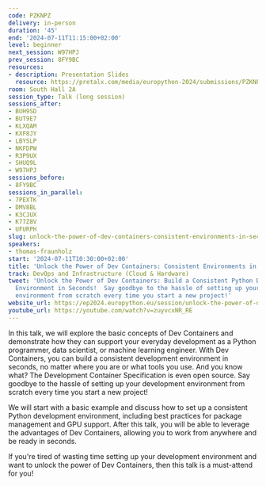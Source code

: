 ```yaml
---
code: PZKNPZ
delivery: in-person
duration: '45'
end: '2024-07-11T11:15:00+02:00'
level: beginner
next_session: W97HPJ
prev_session: 8FY9BC
resources:
- description: Presentation Slides
  resource: https://pretalx.com/media/europython-2024/submissions/PZKNPZ/resources/EuroPython2024-UnlockDevContainers-ThomasFr_U0oSeSp.pdf
room: South Hall 2A
session_type: Talk (long session)
sessions_after:
- BUH9SD
- BUT9E7
- KLXQAM
- KXF8JY
- LBYSLP
- NKFDPW
- R3P9UX
- SHUQ9L
- W97HPJ
sessions_before:
- 8FY9BC
sessions_in_parallel:
- 7PEXTK
- DMV8BL
- K3CJUX
- K77Z8V
- UFURPH
slug: unlock-the-power-of-dev-containers-consistent-environments-in-seconds
speakers:
- thomas-fraunholz
start: '2024-07-11T10:30:00+02:00'
title: 'Unlock the Power of Dev Containers: Consistent Environments in Seconds!'
track: DevOps and Infrastructure (Cloud & Hardware)
tweet: 'Unlock the Power of Dev Containers: Build a Consistent Python Development
  Environment in Seconds!  Say goodbye to the hassle of setting up your development
  environment from scratch every time you start a new project!'
website_url: https://ep2024.europython.eu/session/unlock-the-power-of-dev-containers-consistent-environments-in-seconds
youtube_url: https://youtube.com/watch?v=zuyvcxNR_RE
---
```


In this talk, we will explore the basic concepts of Dev Containers and demonstrate how they can support your everyday development as a Python programmer, data scientist, or machine learning engineer. With Dev Containers, you can build a consistent development environment in seconds, no matter where you are or what tools you use. And you know what? The Development Container Specification is even open source. Say goodbye to the hassle of setting up your development environment from scratch every time you start a new project!

We will start with a basic example and discuss how to set up a consistent Python development environment, including best practices for package management and GPU support. After this talk, you will be able to leverage the advantages of Dev Containers, allowing you to work from anywhere and be ready in seconds.

If you're tired of wasting time setting up your development environment and want to unlock the power of Dev Containers, then this talk is a must-attend for you!
